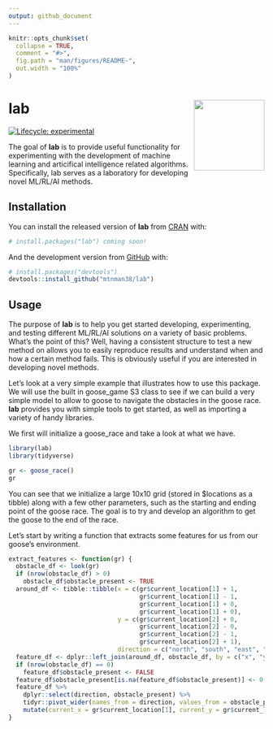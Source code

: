 ```yaml
---
output: github_document
---
```


<!-- README.md is generated from README.Rmd. Please edit that file -->

```r
knitr::opts_chunk$set(
  collapse = TRUE,
  comment = "#>",
  fig.path = "man/figures/README-",
  out.width = "100%"
)
```
# lab <img src='man/figures/logo.png' align="right" height="139" />

<!-- badges: start -->
[![Lifecycle: experimental](https://img.shields.io/badge/lifecycle-experimental-orange.svg)](https://www.tidyverse.org/lifecycle/#experimental)
<!-- badges: end -->

The goal of **lab** is to provide useful functionality for experimenting with the development of machine learning and articifical intelligence related algorithms. Specifically, lab serves as a laboratory for developing novel ML/RL/AI methods.

## Installation

You can install the released version of **lab** from [CRAN](https://CRAN.R-project.org) with:

``` r
# install.packages("lab") coming soon!
```

And the development version from [GitHub](https://github.com/) with:

``` r
# install.packages("devtools")
devtools::install_github("mtnman38/lab")
```

## Usage

The purpose of **lab** is to help you get started developing, experimenting, and testing different ML/RL/AI solutions on a variety of basic problems. What's the point of this? Well, having a consistent structure to test a new method on allows you to easily reproduce results and understand when and how a certain method fails. This is obviously useful if you are interested in developing novel methods.

Let's look at a very simple example that illustrates how to use this package. We will use the built in goose_game S3 class to see if we can build a very simple model to allow to goose to navigate the obstacles in the goose race. **lab** provides you with simple tools to get started, as well as importing a variety of handy libraries.

We first will initialize a goose_race and take a look at what we have.

```r
library(lab)
library(tidyverse)

gr <- goose_race()
gr
```

You can see that we initialize a large 10x10 grid (stored in $locations as a tibble) along with a few other parameters, such as the starting
and ending point of the goose race. The goal is to try and develop an algorithm to get the goose to the end of the race. 

Let's start by writing a function that extracts some features for us from our goose's environment.
```r
extract_features <- function(gr) {
  obstacle_df <- look(gr)
  if (nrow(obstacle_df) > 0)
    obstacle_df$obstacle_present <- TRUE
  around_df <- tibble::tibble(x = c(gr$current_location[1] + 1,
                                    gr$current_location[1] - 1,
                                    gr$current_location[1] + 0,
                                    gr$current_location[1] + 0),
                              y = c(gr$current_location[2] + 0,
                                    gr$current_location[2] - 0,
                                    gr$current_location[2] - 1,
                                    gr$current_location[2] + 1),
                              direction = c("north", "south", "east", "west"))
  feature_df <- dplyr::left_join(around_df, obstacle_df, by = c("x", "y"))
  if (nrow(obstacle_df) == 0)
    feature_df$obstacle_present <- FALSE
  feature_df$obstacle_present[is.na(feature_df$obstacle_present)] <- 0
  feature_df %>%
    dplyr::select(direction, obstacle_present) %>%
    tidyr::pivot_wider(names_from = direction, values_from = obstacle_present) %>%
    mutate(current_x = gr$current_location[1], current_y = gr$current_location[2])
}
```






